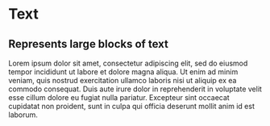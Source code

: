 

<Meta title="Design System|Text" component={Text} />

# Text

## Represents large blocks of text

<Preview>
  <Story name="default">
    <Text>
      Lorem ipsum dolor sit amet, consectetur adipiscing elit, sed do eiusmod
      tempor incididunt ut labore et dolore magna aliqua. Ut enim ad minim
      veniam, quis nostrud exercitation ullamco laboris nisi ut aliquip ex ea
      commodo consequat. Duis aute irure dolor in reprehenderit in voluptate
      velit esse cillum dolore eu fugiat nulla pariatur. Excepteur sint occaecat
      cupidatat non proident, sunt in culpa qui officia deserunt mollit anim id
      est laborum.
    </Text>
  </Story>
</Preview>

<Props of={Text} />
